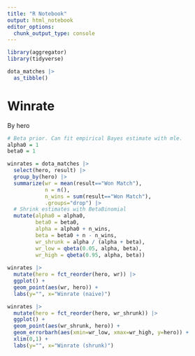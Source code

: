 ---
title: "R Notebook"
output: html_notebook
editor_options: 
  chunk_output_type: console
---

```{r}
library(aggregator)
library(tidyverse)

dota_matches |> 
  as_tibble()
```

# Winrate

By hero

```{r}
# Beta prior. Can fit empirical Bayes estimate with mle.
alpha0 = 1
beta0 = 1

winrates = dota_matches |> 
  select(hero, result) |> 
  group_by(hero) |> 
  summarize(wr = mean(result=="Won Match"), 
            n = n(), 
            n_wins = sum(result=="Won Match"), 
            .groups="drop") |> 
  # Shrink estimates with BetaBinomial
  mutate(alpha0 = alpha0, 
         beta0 = beta0, 
         alpha = alpha0 + n_wins, 
         beta = beta0 + n - n_wins, 
         wr_shrunk = alpha / (alpha + beta), 
         wr_low = qbeta(0.05, alpha, beta), 
         wr_high = qbeta(0.95, alpha, beta))
  
winrates |> 
  mutate(hero = fct_reorder(hero, wr)) |> 
  ggplot() + 
  geom_point(aes(wr, hero)) + 
  labs(y="", x="Winrate (naive)")

winrates |> 
  mutate(hero = fct_reorder(hero, wr_shrunk)) |> 
  ggplot() + 
  geom_point(aes(wr_shrunk, hero)) + 
  geom_errorbarh(aes(xmin=wr_low, xmax=wr_high, y=hero)) + 
  xlim(0,1) + 
  labs(y="", x="Winrate (shrunk)")
```


